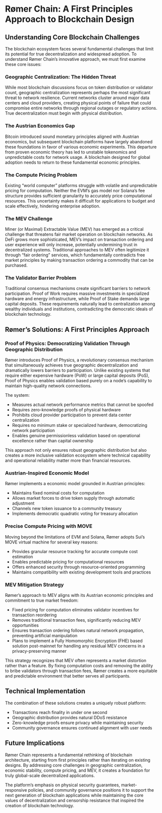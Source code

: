 # Rømer Chain: A First Principles Approach to Blockchain Design

## Understanding Core Blockchain Challenges

The blockchain ecosystem faces several fundamental challenges that limit its potential for true decentralization and widespread adoption. To understand Rømer Chain's innovative approach, we must first examine these core issues:

### Geographic Centralization: The Hidden Threat

While most blockchain discussions focus on token distribution or validator count, geographic centralization represents perhaps the most significant threat to network resilience. Current networks cluster around major data centers and cloud providers, creating physical points of failure that could compromise entire networks through regional outages or regulatory actions. True decentralization must begin with physical distribution.

### The Austrian Economics Gap

Bitcoin introduced sound monetary principles aligned with Austrian economics, but subsequent blockchain platforms have largely abandoned these foundations in favor of various economic experiments. This departure from proven economic theory has led to unstable tokenomics and unpredictable costs for network usage. A blockchain designed for global adoption needs to return to these fundamental economic principles.

### The Compute Pricing Problem

Existing "world computer" platforms struggle with volatile and unpredictable pricing for computation. Neither the EVM's gas model nor Solana's fee structure provides sufficient granularity to accurately price computational resources. This uncertainty makes it difficult for applications to budget and scale effectively, hindering enterprise adoption.

### The MEV Challenge

Miner (or Maximal) Extractable Value (MEV) has emerged as a critical challenge that threatens fair market operation on blockchain networks. As DeFi grows more sophisticated, MEV's impact on transaction ordering and user experience will only increase, potentially undermining trust in decentralized systems. Traditional approaches to MEV often legitimize it through "fair ordering" services, which fundamentally contradicts free market principles by making transaction ordering a commodity that can be purchased.

### The Validator Barrier Problem

Traditional consensus mechanisms create significant barriers to network participation. Proof of Work requires massive investments in specialized hardware and energy infrastructure, while Proof of Stake demands large capital deposits. These requirements naturally lead to centralization among wealthy individuals and institutions, contradicting the democratic ideals of blockchain technology.

## Rømer's Solutions: A First Principles Approach

### Proof of Physics: Democratizing Validation Through Geographic Distribution

Rømer introduces Proof of Physics, a revolutionary consensus mechanism that simultaneously achieves true geographic decentralization and dramatically lowers barriers to participation. Unlike existing systems that require either expensive hardware (PoW) or large capital deposits (PoS), Proof of Physics enables validation based purely on a node's capability to maintain high-quality network connections.

The system:

- Measures actual network performance metrics that cannot be spoofed
- Requires zero-knowledge proofs of physical hardware
- Prohibits cloud provider participation to prevent data center centralization
- Requires no minimum stake or specialized hardware, democratizing network participation
- Enables genuine permissionless validation based on operational excellence rather than capital ownership

This approach not only ensures robust geographic distribution but also creates a more inclusive validation ecosystem where technical capability and operational reliability matter more than financial resources.

### Austrian-Inspired Economic Model

Rømer implements a economic model grounded in Austrian principles:

- Maintains fixed nominal costs for computation
- Allows market forces to drive token supply through automatic adjustment
- Channels new token issuance to a community treasury
- Implements democratic quadratic voting for treasury allocation

### Precise Compute Pricing with MOVE

Moving beyond the limitations of EVM and Solana, Rømer adopts Sui's MOVE virtual machine for several key reasons:

- Provides granular resource tracking for accurate compute cost estimation
- Enables predictable pricing for computational resources
- Offers enhanced security through resource-oriented programming
- Maintains compatibility with existing development tools and practices

### MEV Mitigation Strategy

Rømer's approach to MEV aligns with its Austrian economic principles and commitment to true market freedom:

- Fixed pricing for computation eliminates validator incentives for transaction reordering
- Removes traditional transaction fees, significantly reducing MEV opportunities
- Ensures transaction ordering follows natural network propagation, preventing artificial manipulation
- Plans to implement a Fully Homomorphic Encryption (FHE) based solution post-mainnet for handling any residual MEV concerns in a privacy-preserving manner

This strategy recognizes that MEV often represents a market distortion rather than a feature. By fixing computation costs and removing the ability to bribe validators through transaction fees, Rømer creates a more equitable and predictable environment that better serves all participants.

## Technical Implementation

The combination of these solutions creates a uniquely robust platform:

- Transactions reach finality in under one second
- Geographic distribution provides natural DDoS resistance
- Zero-knowledge proofs ensure privacy while maintaining security
- Community governance ensures continued alignment with user needs

## Future Implications

Rømer Chain represents a fundamental rethinking of blockchain architecture, starting from first principles rather than iterating on existing designs. By addressing core challenges in geographic centralization, economic stability, compute pricing, and MEV, it creates a foundation for truly global-scale decentralized applications.

The platform's emphasis on physical security guarantees, market-responsive policies, and community governance positions it to support the next generation of blockchain applications while maintaining the core values of decentralization and censorship resistance that inspired the creation of blockchain technology.